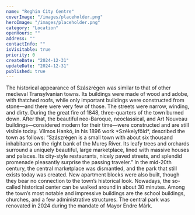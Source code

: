 ```yaml
---
name: "Reghin City Centre"
coverImage: "/images/placeholder.png"
heroImage: "/images/placeholder.png"
category: "Location"
openHours: ""
address: ""
contactInfo: ""
isVisitable: true
priority: 0
createDate: "2024-12-31"
updateDate: "2024-12-31"
published: true
---
```


<ContentTextBlock>
The historical appearance of Szászrégen was similar to that of other medieval Transylvanian towns. Its buildings were made of wood and adobe, with thatched roofs, while only important buildings were constructed from stone—and there were very few of those. The streets were narrow, winding, and dirty. During the great fire of 1848, three-quarters of the town burned down. After that, the beautiful neo-Baroque, neoclassical, and Art Nouveau buildings—considered modern for their time—were constructed and are still visible today.
</ContentTextBlock>
<ContentTextBlock>
Vilmos Hankó, in his 1896 work *Székelyföld*, described the town as follows: “Szászrégen is a small town with about six thousand inhabitants on the right bank of the Mureș River. Its leafy trees and orchards surround a uniquely beautiful, large marketplace, lined with massive houses and palaces. Its city-style restaurants, nicely paved streets, and splendid promenade pleasantly surprise the passing traveler.”
</ContentTextBlock>
<ContentTextBlock>
In the mid-20th century, the central marketplace was dismantled, and the park that still exists today was created. New apartment blocks were also built, though they bear no connection to the town’s historical look. Nowadays, the so-called historical center can be walked around in about 30 minutes. Among the town’s most notable and impressive buildings are the school buildings, churches, and a few administrative structures. The central park was renovated in 2024 during the mandate of Mayor Endre Márk.
</ContentTextBlock>
